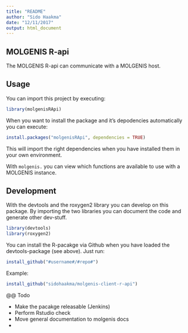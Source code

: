 ```yaml
---
title: "README"
author: "Sido Haakma"
date: "12/11/2017"
output: html_document
---
```


## MOLGENIS R-api

The MOLGENIS R-api can communicate with a MOLGENIS host.

## Usage

You can import this project by executing:

```r
library(molgenisRApi)
```

When you want to install the package and it's depodencies automatically you can execute:

```r
install.packages("molgenisRApi", dependencies = TRUE)
```

This will import the right dependencies when you have installed them in your own environment.

With ```molgenis.``` you can view which functions are available to use with a MOLGENIS instance.

## Development

With the devtools and the roxygen2 library you can develop on this package. By importing the two libraries you can document the code and generate other dev-stuff.

```r
library(devtools)
library(roxygen2)
```

You can install the R-pacakge via Github when you have loaded the devtools-package (see above). Just run:

```r
install_github("#username#/#repo#")
```

Example:

```r
install_github("sidohaakma/molgenis-client-r-api")
```

@@ Todo

- Make the pacakge releasable (Jenkins)
- Perform Rstudio check
- Move general documentation to molgenis docs
- 
